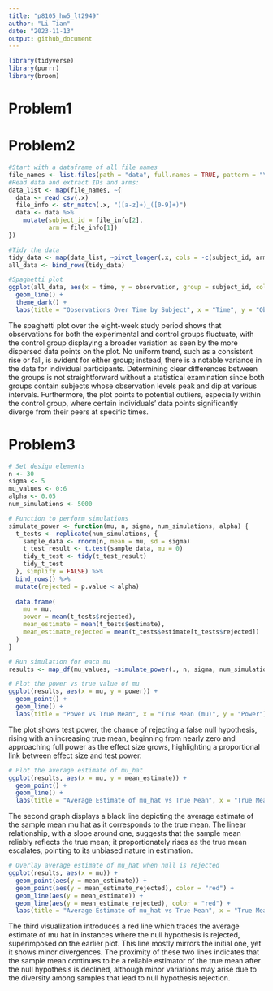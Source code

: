 ```yaml
---
title: "p8105_hw5_lt2949"
author: "Li Tian"
date: "2023-11-13"
output: github_document
---
```


```r
library(tidyverse)
library(purrr)
library(broom)
```

# Problem1

# Problem2

```r
#Start with a dataframe of all file names
file_names <- list.files(path = "data", full.names = TRUE, pattern = "\\.csv$")
#Read data and extract IDs and arms:
data_list <- map(file_names, ~{
  data <- read_csv(.x)
  file_info <- str_match(.x, "([a-z]+)_([0-9]+)") 
  data <- data %>% 
    mutate(subject_id = file_info[2],
           arm = file_info[1])
})

#Tidy the data
tidy_data <- map(data_list, ~pivot_longer(.x, cols = -c(subject_id, arm), names_to = "time", values_to = "observation"))
all_data <- bind_rows(tidy_data)

#Spaghetti plot
ggplot(all_data, aes(x = time, y = observation, group = subject_id, color = arm)) +
  geom_line() +
  theme_dark() +
  labs(title = "Observations Over Time by Subject", x = "Time", y = "Observation")

```
The spaghetti plot over the eight-week study period shows that observations for both the experimental and control groups fluctuate, with the control group displaying a broader variation as seen by the more dispersed data points on the plot. No uniform trend, such as a consistent rise or fall, is evident for either group; instead, there is a notable variance in the data for individual participants. Determining clear differences between the groups is not straightforward without a statistical examination since both groups contain subjects whose observation levels peak and dip at various intervals. Furthermore, the plot points to potential outliers, especially within the control group, where certain individuals' data points significantly diverge from their peers at specific times.


# Problem3

```r
# Set design elements
n <- 30
sigma <- 5
mu_values <- 0:6
alpha <- 0.05
num_simulations <- 5000

# Function to perform simulations
simulate_power <- function(mu, n, sigma, num_simulations, alpha) {
  t_tests <- replicate(num_simulations, {
    sample_data <- rnorm(n, mean = mu, sd = sigma)
    t_test_result <- t.test(sample_data, mu = 0)
    tidy_t_test <- tidy(t_test_result)
    tidy_t_test
  }, simplify = FALSE) %>%
  bind_rows() %>%
  mutate(rejected = p.value < alpha)
  
  data.frame(
    mu = mu,
    power = mean(t_tests$rejected),
    mean_estimate = mean(t_tests$estimate),
    mean_estimate_rejected = mean(t_tests$estimate[t_tests$rejected])
  )
}

# Run simulation for each mu
results <- map_df(mu_values, ~simulate_power(., n, sigma, num_simulations, alpha))

# Plot the power vs true value of mu
ggplot(results, aes(x = mu, y = power)) +
  geom_point() +
  geom_line() +
  labs(title = "Power vs True Mean", x = "True Mean (mu)", y = "Power")
```

The plot shows test power, the chance of rejecting a false null hypothesis, rising with an increasing true mean, beginning from nearly zero and approaching full power as the effect size grows, highlighting a proportional link between effect size and test power.

```r
# Plot the average estimate of mu_hat
ggplot(results, aes(x = mu, y = mean_estimate)) +
  geom_point() +
  geom_line() +
  labs(title = "Average Estimate of mu_hat vs True Mean", x = "True Mean (mu)", y = "Average Estimate (mu_hat)")
```

The second graph displays a black line depicting the average estimate of the sample mean mu hat as it corresponds to the true mean. The linear relationship, with a slope around one, suggests that the sample mean reliably reflects the true mean; it proportionately rises as the true mean escalates, pointing to its unbiased nature in estimation.

```r
# Overlay average estimate of mu_hat when null is rejected
ggplot(results, aes(x = mu)) +
  geom_point(aes(y = mean_estimate)) +
  geom_point(aes(y = mean_estimate_rejected), color = "red") +
  geom_line(aes(y = mean_estimate)) +
  geom_line(aes(y = mean_estimate_rejected), color = "red") +
  labs(title = "Average Estimate of mu_hat vs True Mean", x = "True Mean (mu)", y = "Average Estimate (mu_hat)")
```

The third visualization introduces a red line which traces the average estimate of mu hat in instances where the null hypothesis is rejected, superimposed on the earlier plot. This line mostly mirrors the initial one, yet it shows minor divergences. The proximity of these two lines indicates that the sample mean continues to be a reliable estimator of the true mean after the null hypothesis is declined, although minor variations may arise due to the diversity among samples that lead to null hypothesis rejection.